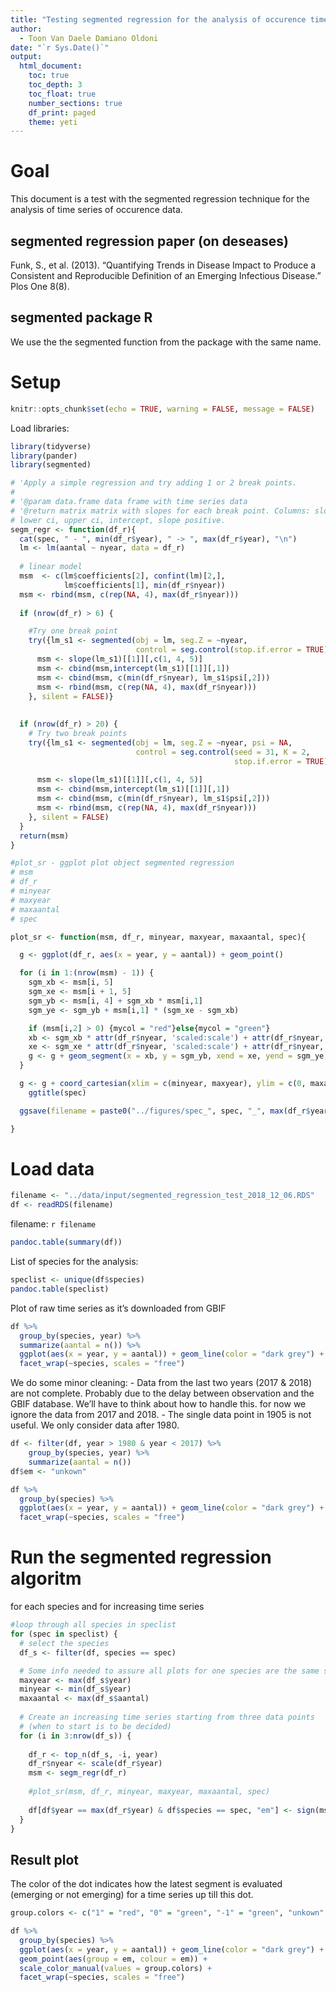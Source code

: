```yaml
---
title: "Testing segmented regression for the analysis of occurence time series"
author:
  - Toon Van Daele Damiano Oldoni
date: "`r Sys.Date()`"
output:
  html_document:
    toc: true
    toc_depth: 3
    toc_float: true
    number_sections: true
    df_print: paged
    theme: yeti
---
```

  
# Goal 

This document is a test with the segmented regression technique for the analysis of time series of occurence data.

## segmented regression paper (on deseases)

Funk, S., et al. (2013). "Quantifying Trends in Disease Impact to Produce a Consistent and Reproducible Definition of an Emerging Infectious Disease." Plos One 8(8).

## segmented package R

We use the the segmented function from the package with the same name.

# Setup

```r
knitr::opts_chunk$set(echo = TRUE, warning = FALSE, message = FALSE)
```

Load libraries:
  
```r
library(tidyverse)
library(pander)
library(segmented)
```

```r
# 'Apply a simple regression and try adding 1 or 2 break points.
#
# '@param data.frame data frame with time series data
# '@return matrix matrix with slopes for each break point. Columns: slope,
# lower ci, upper ci, intercept, slope positive.
segm_regr <- function(df_r){    
  cat(spec, " - ", min(df_r$year), " -> ", max(df_r$year), "\n")  
  lm <- lm(aantal ~ nyear, data = df_r)
    
  # linear model
  msm  <- c(lm$coefficients[2], confint(lm)[2,],
            lm$coefficients[1], min(df_r$nyear))
  msm <- rbind(msm, c(rep(NA, 4), max(df_r$nyear)))
    
  if (nrow(df_r) > 6) {

    #Try one break point
    try({lm_s1 <- segmented(obj = lm, seg.Z = ~nyear, 
                            control = seg.control(stop.if.error = TRUE))
      msm <- slope(lm_s1)[[1]][,c(1, 4, 5)] 
      msm <- cbind(msm,intercept(lm_s1)[[1]][,1])
      msm <- cbind(msm, c(min(df_r$nyear), lm_s1$psi[,2]))
      msm <- rbind(msm, c(rep(NA, 4), max(df_r$nyear)))
    }, silent = FALSE)}
    
    
  if (nrow(df_r) > 20) {
    # Try two break points    
    try({lm_s1 <- segmented(obj = lm, seg.Z = ~nyear, psi = NA,
                            control = seg.control(seed = 31, K = 2,
                                                  stop.if.error = TRUE))
      
      msm <- slope(lm_s1)[[1]][,c(1, 4, 5)] 
      msm <- cbind(msm,intercept(lm_s1)[[1]][,1])
      msm <- cbind(msm, c(min(df_r$nyear), lm_s1$psi[,2]))
      msm <- rbind(msm, c(rep(NA, 4), max(df_r$nyear)))
    }, silent = FALSE)
  }
  return(msm)
}

#plot_sr - ggplot plot object segmented regression
# msm 
# df_r
# minyear
# maxyear
# maxaantal
# spec

plot_sr <- function(msm, df_r, minyear, maxyear, maxaantal, spec){

  g <- ggplot(df_r, aes(x = year, y = aantal)) + geom_point()

  for (i in 1:(nrow(msm) - 1)) {
    sgm_xb <- msm[i, 5]
    sgm_xe <- msm[i + 1, 5]
    sgm_yb <- msm[i, 4] + sgm_xb * msm[i,1]
    sgm_ye <- sgm_yb + msm[i,1] * (sgm_xe - sgm_xb)

    if (msm[i,2] > 0) {mycol = "red"}else{mycol = "green"}
    xb <- sgm_xb * attr(df_r$nyear, 'scaled:scale') + attr(df_r$nyear, 'scaled:center')
    xe <- sgm_xe * attr(df_r$nyear, 'scaled:scale') + attr(df_r$nyear, 'scaled:center')
    g <- g + geom_segment(x = xb, y = sgm_yb, xend = xe, yend = sgm_ye, colour = mycol)
  }

  g <- g + coord_cartesian(xlim = c(minyear, maxyear), ylim = c(0, maxaantal)) +
    ggtitle(spec)

  ggsave(filename = paste0("../figures/spec_", spec, "_", max(df_r$year), ".png"), plot = g)

}
```

# Load data

```r
filename <- "../data/input/segmented_regression_test_2018_12_06.RDS"
df <- readRDS(filename)
```

filename: `r filename`

```r
pandoc.table(summary(df))
```

List of species for the analysis:

```r
speclist <- unique(df$species)
pandoc.table(speclist)
```

Plot of raw time series as it's downloaded from GBIF

```r
df %>%
  group_by(species, year) %>%
  summarize(aantal = n()) %>%
  ggplot(aes(x = year, y = aantal)) + geom_line(color = "dark grey") + geom_point() + 
  facet_wrap(~species, scales = "free")
```


We do some minor cleaning:
- Data from the last two years (2017 & 2018) are not complete. Probably due to the delay between  observation and the GBIF database. We'll have to think about how to handle this. for now we ignore the data from 2017 and 2018.
- The single data point in 1905 is not useful. We only consider data after 1980.

```r
df <- filter(df, year > 1980 & year < 2017) %>%
    group_by(species, year) %>%
    summarize(aantal = n())
df$em <- "unkown"

df %>%
  group_by(species) %>%
  ggplot(aes(x = year, y = aantal)) + geom_line(color = "dark grey") + geom_point() +
  facet_wrap(~species, scales = "free")
```

# Run the segmented regression algoritm

for each species and for increasing time series

```r
#loop through all species in speclist
for (spec in speclist) {
  # select the species  
  df_s <- filter(df, species == spec)

  # Some info needed to assure all plots for one species are the same size
  maxyear <- max(df_s$year)
  minyear <- min(df_s$year)
  maxaantal <- max(df_s$aantal)
  
  # Create an increasing time series starting from three data points
  # (when to start is to be decided)
  for (i in 3:nrow(df_s)) {
  
    df_r <- top_n(df_s, -i, year)
    df_r$nyear <- scale(df_r$year)
    msm <- segm_regr(df_r)
    
    #plot_sr(msm, df_r, minyear, maxyear, maxaantal, spec)
    
    df[df$year == max(df_r$year) & df$species == spec, "em"] <- sign(msm[nrow(msm) - 1,2])
  }
}
```

## Result plot

The color of the dot indicates how the latest segment is evaluated (emerging or not emerging) for a time series up till this dot.

```r
group.colors <- c("1" = "red", "0" = "green", "-1" = "green", "unkown" = "black")

df %>%
  group_by(species) %>%
  ggplot(aes(x = year, y = aantal)) + geom_line(color = "dark grey") + 
  geom_point(aes(group = em, colour = em)) + 
  scale_color_manual(values = group.colors) +
  facet_wrap(~species, scales = "free")
```


